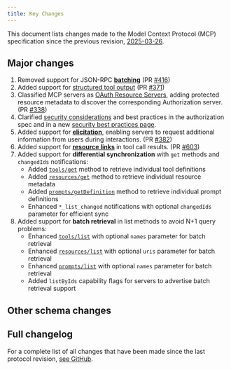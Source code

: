 ```yaml
---
title: Key Changes
---
```


<div id="enable-section-numbers" />

This document lists changes made to the Model Context Protocol (MCP) specification since
the previous revision, [2025-03-26](/specification/2025-03-26).

## Major changes

1. Removed support for JSON-RPC **[batching](https://www.jsonrpc.org/specification#batch)**
   (PR [#416](https://github.com/modelcontextprotocol/specification/pull/416))
2. Added support for [structured tool output](/specification/draft/server/tools#structured-content)
   (PR [#371](https://github.com/modelcontextprotocol/modelcontextprotocol/pull/371))
3. Classified MCP servers as [OAuth Resource Servers](/specification/draft/basic/authorization#authorization-server-discovery),
   adding protected resource metadata to discover the corresponding Authorization server.
   (PR [#338](https://github.com/modelcontextprotocol/modelcontextprotocol/pull/338))
4. Clarified [security considerations](/specification/draft/basic/authorization#security-considerations) and best practices
   in the authorization spec and in a new [security best practices page](/specification/draft/basic/security_best_practices).
5. Added support for **[elicitation](/specification/draft/client/elicitation)**, enabling servers to request additional
   information from users during interactions.
   (PR [#382](https://github.com/modelcontextprotocol/modelcontextprotocol/pull/382))
6. Added support for **[resource links](/specification/draft/server/tools#resource-links)** in
   tool call results. (PR [#603](https://github.com/modelcontextprotocol/modelcontextprotocol/pull/603))
7. Added support for **differential synchronization** with `get` methods and `changedIds` notifications:
   - Added [`tools/get`](/specification/draft/server/tools#getting-a-tool) method to retrieve individual tool definitions
   - Added [`resources/get`](/specification/draft/server/resources#getting-resource-metadata) method to retrieve individual resource metadata
   - Added [`prompts/getDefinition`](/specification/draft/server/prompts#getting-a-prompt-definition) method to retrieve individual prompt definitions
   - Enhanced `*_list_changed` notifications with optional `changedIds` parameter for efficient sync
8. Added support for **batch retrieval** in list methods to avoid N+1 query problems:
   - Enhanced [`tools/list`](/specification/draft/server/tools#listing-tools) with optional `names` parameter for batch retrieval
   - Enhanced [`resources/list`](/specification/draft/server/resources#listing-resources) with optional `uris` parameter for batch retrieval
   - Enhanced [`prompts/list`](/specification/draft/server/prompts#listing-prompts) with optional `names` parameter for batch retrieval
   - Added `listByIds` capability flags for servers to advertise batch retrieval support

## Other schema changes

## Full changelog

For a complete list of all changes that have been made since the last protocol revision,
[see GitHub](https://github.com/modelcontextprotocol/specification/compare/2025-03-26...draft).
